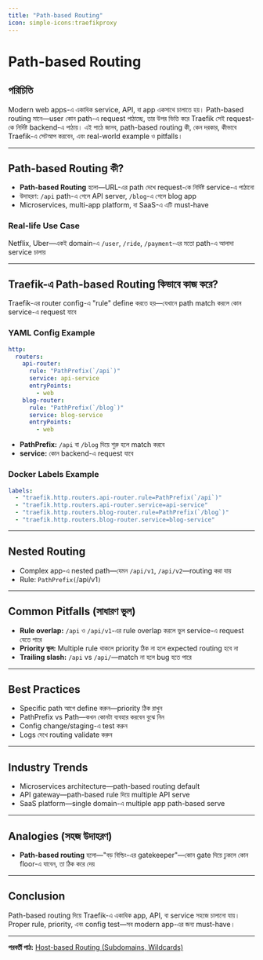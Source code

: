 ```yaml
---
title: "Path-based Routing"
icon: simple-icons:traefikproxy
---
```


# Path-based Routing

## পরিচিতি

Modern web apps-এ একাধিক service, API, বা app একসাথে চালাতে হয়। Path-based routing মানে—user কোন path-এ request পাঠাচ্ছে, তার উপর ভিত্তি করে Traefik সেই request-কে নির্দিষ্ট backend-এ পাঠায়। এই পাঠে জানব, path-based routing কী, কেন দরকার, কীভাবে Traefik-এ সেটআপ করবেন, এবং real-world example ও pitfalls।

---

## Path-based Routing কী?

- **Path-based Routing** হলো—URL-এর path দেখে request-কে নির্দিষ্ট service-এ পাঠানো
- উদাহরণ: `/api` path-এ গেলে API server, `/blog`-এ গেলে blog app
- Microservices, multi-app platform, বা SaaS-এ এটি must-have

### Real-life Use Case
Netflix, Uber—একই domain-এ `/user`, `/ride`, `/payment`-এর মতো path-এ আলাদা service চালায়

---

## Traefik-এ Path-based Routing কিভাবে কাজ করে?

Traefik-এর router config-এ "rule" define করতে হয়—যেখানে path match করলে কোন service-এ request যাবে

### YAML Config Example

```yaml
http:
  routers:
    api-router:
      rule: "PathPrefix(`/api`)"
      service: api-service
      entryPoints:
        - web
    blog-router:
      rule: "PathPrefix(`/blog`)"
      service: blog-service
      entryPoints:
        - web
```

- **PathPrefix:** `/api` বা `/blog` দিয়ে শুরু হলে match করবে
- **service:** কোন backend-এ request যাবে

### Docker Labels Example

```yaml
labels:
  - "traefik.http.routers.api-router.rule=PathPrefix(`/api`)"
  - "traefik.http.routers.api-router.service=api-service"
  - "traefik.http.routers.blog-router.rule=PathPrefix(`/blog`)"
  - "traefik.http.routers.blog-router.service=blog-service"
```

---

## Nested Routing

- Complex app-এ nested path—যেমন `/api/v1`, `/api/v2`—routing করা যায়
- Rule: `PathPrefix(`/api/v1`)`

---

## Common Pitfalls (সাধারণ ভুল)

- **Rule overlap:** `/api` ও `/api/v1`-এর rule overlap করলে ভুল service-এ request যেতে পারে
- **Priority ভুল:** Multiple rule থাকলে priority ঠিক না হলে expected routing হবে না
- **Trailing slash:** `/api` vs `/api/`—match না হলে bug হতে পারে

---

## Best Practices

- Specific path আগে define করুন—priority ঠিক রাখুন
- PathPrefix vs Path—কখন কোনটা ব্যবহার করবেন বুঝে নিন
- Config change/staging-এ test করুন
- Logs দেখে routing validate করুন

---

## Industry Trends

- Microservices architecture—path-based routing default
- API gateway—path-based rule দিয়ে multiple API serve
- SaaS platform—single domain-এ multiple app path-based serve

---

## Analogies (সহজ উদাহরণ)

- **Path-based routing** হলো—"বড় বিল্ডিং-এর gatekeeper"—কোন gate দিয়ে ঢুকলে কোন floor-এ যাবেন, তা ঠিক করে দেয়

---

## Conclusion

Path-based routing দিয়ে Traefik-এ একাধিক app, API, বা service সহজে চালানো যায়। Proper rule, priority, এবং config test—সব modern app-এর জন্য must-have।

---

**পরবর্তী পাঠ:** [Host-based Routing (Subdomains, Wildcards)](/traefik/host-routing)
